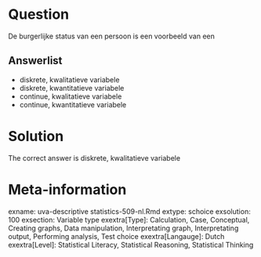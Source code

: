 Question
========

De burgerlijke status van een persoon is een voorbeeld van een 

Answerlist
----------
* diskrete, kwalitatieve variabele
* diskrete, kwantitatieve variabele
* continue, kwalitatieve variabele
* continue, kwantitatieve variabele

Solution
========

The correct answer is  diskrete, kwalitatieve variabele 

Meta-information
================
exname: uva-descriptive statistics-509-nl.Rmd 
extype: schoice 
exsolution: 100 
exsection: Variable type
exextra[Type]: Calculation, Case, Conceptual, Creating graphs, Data manipulation, Interpretating graph, Interpretating output, Performing analysis, Test choice 
exextra[Langauge]: Dutch 
exextra[Level]: Statistical Literacy, Statistical Reasoning, Statistical Thinking 
